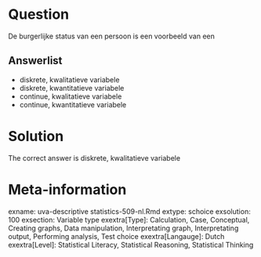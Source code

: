 Question
========

De burgerlijke status van een persoon is een voorbeeld van een 

Answerlist
----------
* diskrete, kwalitatieve variabele
* diskrete, kwantitatieve variabele
* continue, kwalitatieve variabele
* continue, kwantitatieve variabele

Solution
========

The correct answer is  diskrete, kwalitatieve variabele 

Meta-information
================
exname: uva-descriptive statistics-509-nl.Rmd 
extype: schoice 
exsolution: 100 
exsection: Variable type
exextra[Type]: Calculation, Case, Conceptual, Creating graphs, Data manipulation, Interpretating graph, Interpretating output, Performing analysis, Test choice 
exextra[Langauge]: Dutch 
exextra[Level]: Statistical Literacy, Statistical Reasoning, Statistical Thinking 
